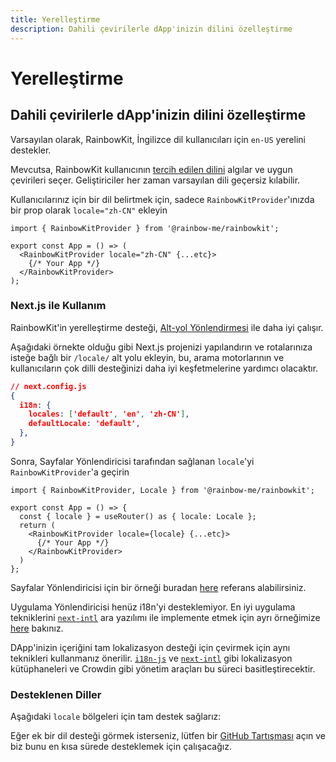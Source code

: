 ```yaml
---
title: Yerelleştirme
description: Dahili çevirilerle dApp'inizin dilini özelleştirme
---
```


# Yerelleştirme

## Dahili çevirilerle dApp'inizin dilini özelleştirme

Varsayılan olarak, RainbowKit, İngilizce dil kullanıcıları için `en-US` yerelini destekler.

Mevcutsa, RainbowKit kullanıcının [tercih edilen dilini](https://developer.mozilla.org/en-US/docs/Web/API/Navigator/language) algılar ve uygun çevirileri seçer. Geliştiriciler her zaman varsayılan dili geçersiz kılabilir.

Kullanıcılarınız için bir dil belirtmek için, sadece `RainbowKitProvider`'ınızda bir prop olarak `locale="zh-CN"` ekleyin

```tsx
import { RainbowKitProvider } from '@rainbow-me/rainbowkit';

export const App = () => (
  <RainbowKitProvider locale="zh-CN" {...etc}>
    {/* Your App */}
  </RainbowKitProvider>
);
```

### Next.js ile Kullanım

RainbowKit'in yerelleştirme desteği, [Alt-yol Yönlendirmesi](https://nextjs.org/docs/pages/building-your-application/routing/internationalization#sub-path-routing) ile daha iyi çalışır.

Aşağıdaki örnekte olduğu gibi Next.js projenizi yapılandırın ve rotalarınıza isteğe bağlı bir `/locale/` alt yolu ekleyin, bu, arama motorlarının ve kullanıcıların çok dilli desteğinizi daha iyi keşfetmelerine yardımcı olacaktır.

```json
// next.config.js
{
  i18n: {
    locales: ['default', 'en', 'zh-CN'],
    defaultLocale: 'default',
  },
}
```

Sonra, Sayfalar Yönlendiricisi tarafından sağlanan `locale`'yi `RainbowKitProvider`'a geçirin

```tsx
import { RainbowKitProvider, Locale } from '@rainbow-me/rainbowkit';

export const App = () => {
  const { locale } = useRouter() as { locale: Locale };
  return (
    <RainbowKitProvider locale={locale} {...etc}>
      {/* Your App */}
    </RainbowKitProvider>
  )
};
```

Sayfalar Yönlendiricisi için bir örneği buradan [here](https://github.com/rainbow-me/rainbowkit/tree/main/examples/with-next) referans alabilirsiniz.

Uygulama Yönlendiricisi henüz i18n'yi desteklemiyor. En iyi uygulama tekniklerini [`next-intl`](https://github.com/amannn/next-intl) ara yazılımı ile implemente etmek için ayrı örneğimize [here](https://github.com/rainbow-me/rainbowkit/tree/main/examples/with-next-app-i18n) bakınız.

DApp'inizin içeriğini tam lokalizasyon desteği için çevirmek için aynı teknikleri kullanmanız önerilir. [`i18n-js`](https://github.com/fnando/i18n) ve [`next-intl`](https://github.com/amannn/next-intl) gibi lokalizasyon kütüphaneleri ve Crowdin gibi yönetim araçları bu süreci basitleştirecektir.

### Desteklenen Diller

Aşağıdaki `locale` bölgeleri için tam destek sağlarız:

<Table
  header={[
    'Dil', 'Bölge', 'Yerel Ayar', 'Kısa Biçim'
  ]}
  dataTypes={[
    'string', 'string', 'code', 'code'
  ]}
  data={[
    ['English', 'United States 🇺🇸', 'en-US', 'en'],
    ['中文', 'Mainland China 🇨🇳', 'zh-CN', 'zh-Hans', 'zh'],
    ['繁體中文', 'Hong Kong 🇭🇰', 'zh-HK'],
    ['繁體中文', 'Taiwan 🇹🇼', 'zh-TW', 'zh-Hant'],
    ['हिंदी', 'India 🇮🇳', 'hi-IN', 'hi'],
    ['Español', 'Latin America 🌎', 'es-419', 'es'],
    ['Français', 'France 🇫🇷', 'fr-FR', 'fr'],
    ['العربية', 'Middle East 🌍', 'ar-AR', 'ar'],
    ['Português', 'Brazil 🇧🇷', 'pt-BR', 'pt'],
    ['Русский', 'Russia 🇷🇺', 'ru-RU', 'ru'],
    ['Bahasa Indonesia', 'Indonesia 🇮🇩', 'id-ID', 'id'],
    ['日本語', 'Japan 🇯🇵', 'ja-JP', 'ja'],
    ['Türkçe', 'Turkey 🇹🇷', 'tr-TR', 'tr'],
    ['한국어', 'South Korea 🇰🇷', 'ko-KR', 'ko'],
    ['ภาษาไทย', 'Thailand 🇹🇭', 'th-TH', 'th'],
    ['українська', 'Ukraine 🇺🇦', 'uk-UA', 'ua'],
    ['Tiếng Việt', 'Vietnam 🇻🇳', 'vi-VN', 'vi'],
    ['Deutsch', 'Germany 🇩🇪', 'de-DE', 'de']
  ]}
/>

Eğer ek bir dil desteği görmek isterseniz, lütfen bir [GitHub Tartışması](https://github.com/rainbow-me/rainbowkit/discussions/new?category=ideas) açın ve biz bunu en kısa sürede desteklemek için çalışacağız.

